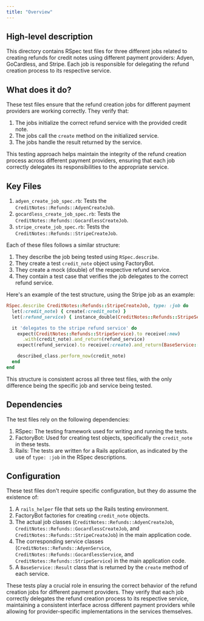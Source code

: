 ```yaml
---
title: "Overview"
---
```


## High-level description
This directory contains RSpec test files for three different jobs related to creating refunds for credit notes using different payment providers: Adyen, GoCardless, and Stripe. Each job is responsible for delegating the refund creation process to its respective service.

## What does it do?
These test files ensure that the refund creation jobs for different payment providers are working correctly. They verify that:

1. The jobs initialize the correct refund service with the provided credit note.
2. The jobs call the `create` method on the initialized service.
3. The jobs handle the result returned by the service.

This testing approach helps maintain the integrity of the refund creation process across different payment providers, ensuring that each job correctly delegates its responsibilities to the appropriate service.

## Key Files
1. `adyen_create_job_spec.rb`: Tests the `CreditNotes::Refunds::AdyenCreateJob`.
2. `gocardless_create_job_spec.rb`: Tests the `CreditNotes::Refunds::GocardlessCreateJob`.
3. `stripe_create_job_spec.rb`: Tests the `CreditNotes::Refunds::StripeCreateJob`.

Each of these files follows a similar structure:

1. They describe the job being tested using `RSpec.describe`.
2. They create a test `credit_note` object using FactoryBot.
3. They create a mock (double) of the respective refund service.
4. They contain a test case that verifies the job delegates to the correct refund service.

Here's an example of the test structure, using the Stripe job as an example:

```ruby
RSpec.describe CreditNotes::Refunds::StripeCreateJob, type: :job do
  let(:credit_note) { create(:credit_note) }
  let(:refund_service) { instance_double(CreditNotes::Refunds::StripeService) }

  it 'delegates to the stripe refund service' do
    expect(CreditNotes::Refunds::StripeService).to receive(:new)
      .with(credit_note).and_return(refund_service)
    expect(refund_service).to receive(:create).and_return(BaseService::Result.new)

    described_class.perform_now(credit_note)
  end
end
```

This structure is consistent across all three test files, with the only difference being the specific job and service being tested.

## Dependencies
The test files rely on the following dependencies:

1. RSpec: The testing framework used for writing and running the tests.
2. FactoryBot: Used for creating test objects, specifically the `credit_note` in these tests.
3. Rails: The tests are written for a Rails application, as indicated by the use of `type: :job` in the RSpec descriptions.

## Configuration
These test files don't require specific configuration, but they do assume the existence of:

1. A `rails_helper` file that sets up the Rails testing environment.
2. FactoryBot factories for creating `credit_note` objects.
3. The actual job classes (`CreditNotes::Refunds::AdyenCreateJob`, `CreditNotes::Refunds::GocardlessCreateJob`, and `CreditNotes::Refunds::StripeCreateJob`) in the main application code.
4. The corresponding service classes (`CreditNotes::Refunds::AdyenService`, `CreditNotes::Refunds::GocardlessService`, and `CreditNotes::Refunds::StripeService`) in the main application code.
5. A `BaseService::Result` class that is returned by the `create` method of each service.

These tests play a crucial role in ensuring the correct behavior of the refund creation jobs for different payment providers. They verify that each job correctly delegates the refund creation process to its respective service, maintaining a consistent interface across different payment providers while allowing for provider-specific implementations in the services themselves.